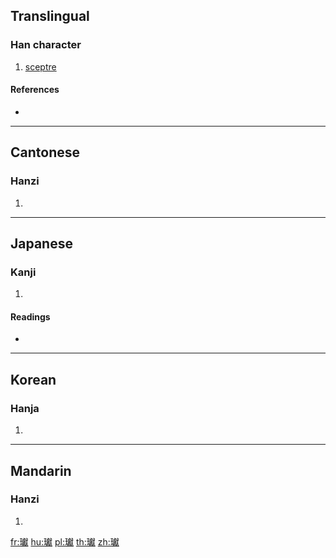 {{character info/new}}
==Translingual==

===Han character===
{{Han char|rn=96|rad=玉|as=20|sn=24|four=13134|canj=MGYBK|ids=⿰𤣩獻}}

# [[sceptre]]

====References====
* {{Han ref|kx=0745.300|dkj=21364|dj=1154.080|hdz=21147.040|uh=74DB|ud=29915|bh=F8B2|bd=63666}}

----

==Cantonese==

===Hanzi===
{{yue-hanzi|jyut=|y=wun4}}

# {{defn|lang=yue|sort=玉20}}

----

==Japanese==

===Kanji===
{{ja-kanji|grade=|rs=玉20}}

# {{defn|lang=ja|sort=玉20}}

====Readings====
* {{ja-readings|on=[[かん]] (kan), [[がん]] (gan), [[けん]] (ken), [[こん]] (kon)|kun=|nanori=}}

----

==Korean==

===Hanja===
{{ko-hanja|hangeul=환|eumhun=|rv=hwan|mr=hwan|y=hwan}}

# {{defn|lang=ko|sort=玉20}}

----

==Mandarin==

===Hanzi===
{{cmn-hanzi|pin=[[huán]] ([[huan2]])|wg=huan<sup>2</sup>}}

# {{defn|lang=cmn|sort=玉20}}

[[fr:瓛]]
[[hu:瓛]]
[[pl:瓛]]
[[th:瓛]]
[[zh:瓛]]